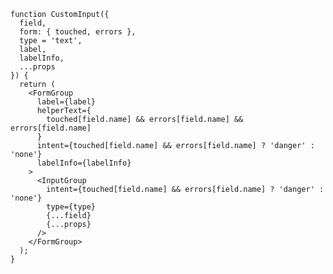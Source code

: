 ```
function CustomInput({
  field,
  form: { touched, errors },
  type = 'text',
  label,
  labelInfo,
  ...props
}) {
  return (
    <FormGroup
      label={label}
      helperText={
        touched[field.name] && errors[field.name] && errors[field.name]
      }
      intent={touched[field.name] && errors[field.name] ? 'danger' : 'none'}
      labelInfo={labelInfo}
    >
      <InputGroup
        intent={touched[field.name] && errors[field.name] ? 'danger' : 'none'}
        type={type}
        {...field}
        {...props}
      />
    </FormGroup>
  );
}
```
